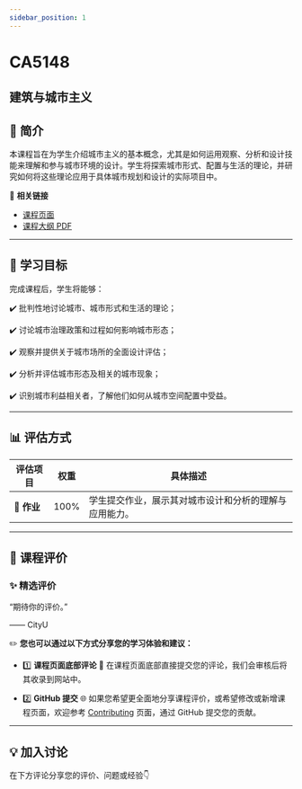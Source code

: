 ```yaml
---
sidebar_position: 1
---
```


# CA5148
## 建筑与城市主义

## **📘 简介**
本课程旨在为学生介绍城市主义的基本概念，尤其是如何运用观察、分析和设计技能来理解和参与城市环境的设计。学生将探索城市形式、配置与生活的理论，并研究如何将这些理论应用于具体城市规划和设计的实际项目中。

🔗 **相关链接**
- [课程页面](https://www.cityu.edu.hk/catalogue/pg/202526/course/CA5148.htm)
- [课程大纲 PDF](https://www.cityu.edu.hk/catalogue/pg/202526/course/CA5148.pdf)

---

## **🎯 学习目标**

完成课程后，学生将能够：

✔️ 批判性地讨论城市、城市形式和生活的理论；

✔️ 讨论城市治理政策和过程如何影响城市形态；

✔️ 观察并提供关于城市场所的全面设计评估；

✔️ 分析并评估城市形态及相关的城市现象；

✔️ 识别城市利益相关者，了解他们如何从城市空间配置中受益。

---

## **📊 评估方式**

| **评估项目**          | **权重** | **具体描述**                                                                                       |
|----------------------|---------|---------------------------------------------------------------------------------------------------|
| **📝 作业**           | 100%    | 学生提交作业，展示其对城市设计和分析的理解与应用能力。                                           |

---

## **💬 课程评价**

### ✨ **精选评价**
<div className={commentStyles.commentBox}>
    <p className={commentStyles.commentText}>
        “期待你的评价。”
    </p>
    <p className={commentStyles.commentAuthor}>—— CityU</p>
</div>

✏️ **您也可以通过以下方式分享您的学习体验和建议：**

- 1️⃣ **课程页面底部评论**
💬 在课程页面底部直接提交您的评论，我们会审核后将其收录到网站中。

- 2️⃣ **GitHub 提交**
🌐 如果您希望更全面地分享课程评价，或希望修改或新增课程页面，欢迎参考 [Contributing](/contributing) 页面，通过 GitHub 提交您的贡献。

---

## **💡 加入讨论**

在下方评论分享您的评价、问题或经验👇
<Utterances />